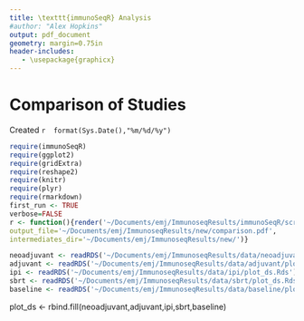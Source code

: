```yaml
---
title: \texttt{immunoSeqR} Analysis
#author: "Alex Hopkins"
output: pdf_document
geometry: margin=0.75in
header-includes:
   - \usepackage{graphicx}
---
```

# Comparison of Studies
Created `r  format(Sys.Date(),"%m/%d/%y")`

```r
require(immunoSeqR)
require(ggplot2)
require(gridExtra)
require(reshape2)
require(knitr)
require(plyr)
require(rmarkdown)
first_run <- TRUE
verbose=FALSE
r <- function(){render('~/Documents/emj/ImmunoseqResults/immunoSeqR/scripts/rmd/comparison.Rmd',
output_file='~/Documents/emj/ImmunoseqResults/new/comparison.pdf',
intermediates_dir='~/Documents/emj/ImmunoseqResults/new/')}
```
```r
neoadjuvant <- readRDS('~/Documents/emj/ImmunoseqResults/data/neoadjuvant/plot_ds.Rds')
adjuvant <- readRDS('~/Documents/emj/ImmunoseqResults/data/adjuvant/plot_ds.Rds')
ipi <- readRDS('~/Documents/emj/ImmunoseqResults/data/ipi/plot_ds.Rds')
sbrt <- readRDS('~/Documents/emj/ImmunoseqResults/data/sbrt/plot_ds.Rds')
baseline <- readRDS('~/Documents/emj/ImmunoseqResults/data/baseline/plot_ds.Rds')
```
plot_ds <- rbind.fill(neoadjuvant,adjuvant,ipi,sbrt,baseline)

